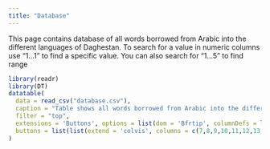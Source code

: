 ```yaml
---
title: "Database"
---
```

This page contains database of all words borrowed from Arabic into the different languages of Daghestan. To search for a value in numeric columns use "1...1" to find a specific value. You can also search for "1...5" to find range
```r
library(readr)
library(DT)
datatable(
  data = read_csv("database.csv"),
  caption = "Table shows all words borrowed from Arabic into the different languages of Daghestan",
  filter = "top",
  extensions = 'Buttons', options = list(dom = 'Bfrtip', columnDefs = list(list(visible=FALSE, targets=c(0,7,8,9,10,11,12,13,15,16,17,18,19,20,21,23))),
  buttons = list(list(extend = 'colvis', columns = c(7,8,9,10,11,12,13,15,16,17,18,19,20,21,23))))
)
```
